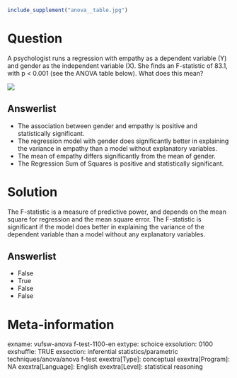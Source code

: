 ```r
include_supplement("anova__table.jpg")
```

Question
========
A psychologist runs a regression with empathy as a dependent variable
(Y) and gender as the independent variable (X). She finds an F-statistic
of 83.1, with p &lt; 0.001 (see the ANOVA table below). What does this
mean?  
  
  
![](anova__table.jpg)

Answerlist
----------
* The association between gender and empathy is positive and statistically
  significant.
* The regression model with gender does significantly better in explaining
  the variance in empathy than a model without explanatory variables.
* The mean of empathy differs significantly from the mean of gender.
* The Regression Sum of Squares is positive and statistically significant.

Solution
========





The F-statistic is a measure of predictive power, and depends on the
mean square for regression and the mean square error. The F-statistic is
significant if the model does better in explaining the variance of the
dependent variable than a model without any explanatory variables.




Answerlist
----------
* False
* True
* False
* False

Meta-information
================
exname: vufsw-anova f-test-1100-en
extype: schoice
exsolution: 0100
exshuffle: TRUE
exsection: inferential statistics/parametric techniques/anova/anova f-test
exextra[Type]: conceptual
exextra[Program]: NA
exextra[Language]: English
exextra[Level]: statistical reasoning

